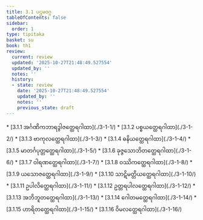 ```yaml
---
title: 3.1 ပဌမဝဂ္ဂ
tableOfContents: false
sidebar:
  order: 1
type: tipitaka
basket: su
book: th1
review:
  current: review
  updated: '2025-10-27T21:48:49.527554'
  updated_by: ''
  notes: ''
  history:
  - state: review
    date: '2025-10-27T21:48:49.527554'
    updated_by: ''
    notes: ''
    previous_state: draft
---
```



<ReviewStatus review={frontmatter.review} showDetails={true} />

<HypothesisAnnotation frontmatter={frontmatter} />

<DynamicBreadcrumb />



<TableOfContents book="th1" section="3.1">
* [3.1.1 အင်္ဂဏိကဘာရဒွါဇတ္ထေရဂါထာ](./3-1-1/)
* [3.1.2 ပစ္စယတ္ထေရဂါထာ](./3-1-2/)
* [3.1.3 ဗာကုလတ္ထေရဂါထာ](./3-1-3/)
* [3.1.4 ဓနိယတ္ထေရဂါထာ](./3-1-4/)
* [3.1.5 မာတင်္ဂပုတ္တတ္ထေရဂါထာ](./3-1-5/)
* [3.1.6 ခုဇ္ဇသောဘိတတ္ထေရဂါထာ](./3-1-6/)
* [3.1.7 ဝါရဏတ္ထေရဂါထာ](./3-1-7/)
* [3.1.8 ဝဿိကတ္ထေရဂါထာ](./3-1-8/)
* [3.1.9 ယသောဇတ္ထေရဂါထာ](./3-1-9/)
* [3.1.10 သာဋိမတ္တိယတ္ထေရဂါထာ](./3-1-10/)
* [3.1.11 ဥပါလိတ္ထေရဂါထာ](./3-1-11/)
* [3.1.12 ဥတ္တရပါလတ္ထေရဂါထာ](./3-1-12/)
* [3.1.13 အဘိဘူတတ္ထေရဂါထာ](./3-1-13/)
* [3.1.14 ဂေါတမတ္ထေရဂါထာ](./3-1-14/)
* [3.1.15 ဟာရိတတ္ထေရဂါထာ](./3-1-15/)
* [3.1.16 ဝိမလတ္ထေရဂါထာ](./3-1-16/)
</TableOfContents>